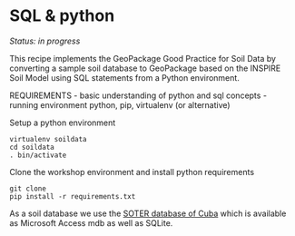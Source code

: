 # SQL & python

*Status: in progress*

This recipe implements the GeoPackage Good Practice for Soil Data by converting a sample soil database to GeoPackage based on the INSPIRE Soil Model using SQL statements from a Python environment.

REQUIREMENTS
- basic understanding of python and sql concepts
- running environment python, pip, virtualenv (or alternative)

Setup a python environment

```
virtualenv soildata
cd soildata
. bin/activate
```

Clone the workshop environment and install python requirements

```
git clone 
pip install -r requirements.txt
```

As a soil database we use the [SOTER database of Cuba](https://data.isric.org/geonetwork/srv/eng/catalog.search#/metadata/f31ac19f-67a4-4f64-94cc-d4f063ea9add) which is available as Microsoft Access mdb as well as SQLite. 


